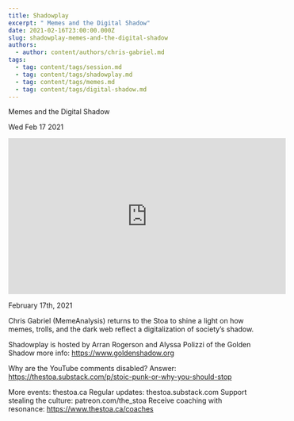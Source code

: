 ```yaml
---
title: Shadowplay
excerpt: " Memes and the Digital Shadow"
date: 2021-02-16T23:00:00.000Z
slug: shadowplay-memes-and-the-digital-shadow
authors:
  - author: content/authors/chris-gabriel.md
tags:
  - tag: content/tags/session.md
  - tag: content/tags/shadowplay.md
  - tag: content/tags/memes.md
  - tag: content/tags/digital-shadow.md
---
```




 Memes and the Digital Shadow

Wed Feb 17 2021

<iframe width="560" height="315" src="https://www.youtube.com/embed/i0KF_7D4urM" title="Shadowplay: Memes and the Digital Shadow w/ Chris Gabriel (MemeAnalysis)" frameborder="0" allow="accelerometer; autoplay; clipboard-write; encrypted-media; gyroscope; picture-in-picture" allowfullscreen ></iframe>

February 17th, 2021

Chris Gabriel (MemeAnalysis) returns to the Stoa to shine a light on how memes, trolls, and the dark web reflect a digitalization of society’s shadow.

Shadowplay is hosted by Arran Rogerson and Alyssa Polizzi of the Golden Shadow more info: https://www.goldenshadow.org

Why are the YouTube comments disabled? Answer: https://thestoa.substack.com/p/stoic-punk-or-why-you-should-stop

More events: thestoa.ca
Regular updates: thestoa.substack.com
Support stealing the culture: patreon.com/the_stoa
Receive coaching with resonance: https://www.thestoa.ca/coaches


